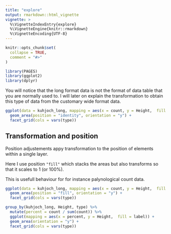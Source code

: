 ```yaml
---
title: "explore"
output: rmarkdown::html_vignette
vignette: >
  %\VignetteIndexEntry{explore}
  %\VignetteEngine{knitr::rmarkdown}
  %\VignetteEncoding{UTF-8}
---
```


```r
knitr::opts_chunk$set(
  collapse = TRUE,
  comment = "#>"
)
```

```r
library(PAGES)
library(ggplot2)
library(dplyr)
```



You will notice that the long format data is not the format of data table that you are normally used to. I will later on explain the transformation to obtain this type of data from the customary wide format data.


```r
ggplot(data = kuhjoch_long, mapping = aes(x = count, y = Height,  fill = label)) + 
  geom_area(position = "identity", orientation = "y") +
  facet_grid(cols = vars(type))
```


## Transformation and position

Position adjustements appy transformation to the position of elements within a single layer.


Here I use position `"fill"` which stacks the areas but also transforms so that it scales to 1 (or 100%).

This is usefull behaviour for for instance palynological count data.




```r
ggplot(data = kuhjoch_long, mapping = aes(x = count, y = Height,  fill = label)) + 
  geom_area(position = "fill", orientation = "y") +
  facet_grid(cols = vars(type))
```


```r
group_by(kuhjoch_long, Height, type) %>% 
  mutate(percent = count / sum(count)) %>% 
  ggplot(mapping = aes(x = percent, y = Height,  fill = label)) + 
  geom_area(orientation = "y") +
  facet_grid(cols = vars(type))
```
